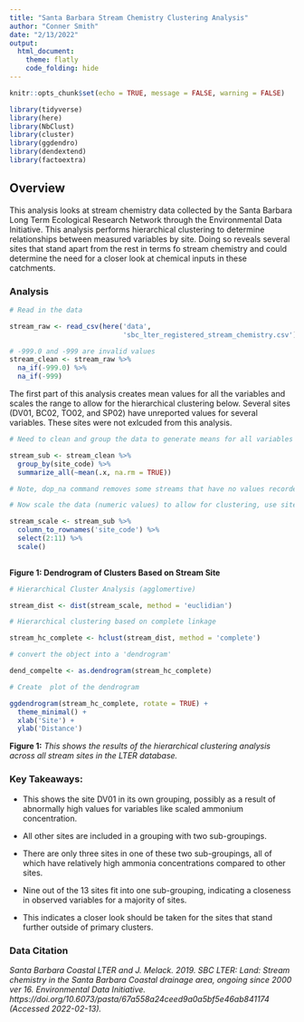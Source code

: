 ```yaml
---
title: "Santa Barbara Stream Chemistry Clustering Analysis"
author: "Conner Smith"
date: "2/13/2022"
output:
  html_document: 
    theme: flatly
    code_folding: hide
---
```


```r
knitr::opts_chunk$set(echo = TRUE, message = FALSE, warning = FALSE)

library(tidyverse)
library(here)
library(NbClust)
library(cluster)
library(ggdendro)
library(dendextend)
library(factoextra)
```

## **Overview**

This analysis looks at stream chemistry data collected by the Santa Barbara Long Term Ecological Research Network through the Environmental Data Initiative. This analysis performs hierarchical clustering to determine relationships between measured variables by site. Doing so reveals several sites that stand apart from the rest in terms fo stream chemistry and could determine the need for a closer look at chemical inputs in these catchments.    

### **Analysis**

```r
# Read in the data 

stream_raw <- read_csv(here('data',
                            'sbc_lter_registered_stream_chemistry.csv'))

# -999.0 and -999 are invalid values 
stream_clean <- stream_raw %>% 
  na_if(-999.0) %>% 
  na_if(-999)
```

The first part of this analysis creates mean values for all the variables and scales the range to allow for the hierarchical clustering below. Several sites (DV01, BC02, TO02, and SP02) have unreported values for several variables. These sites were not exlcuded from this analysis. 

```r
# Need to clean and group the data to generate means for all variables by site, dropping the NA values. 

stream_sub <- stream_clean %>% 
  group_by(site_code) %>% 
  summarize_all(~mean(.x, na.rm = TRUE))

# Note, dop_na command removes some streams that have no values recorded for some variables "NaN", keeping these in the data set 

# Now scale the data (numeric values) to allow for clustering, use sites as rownames

stream_scale <- stream_sub %>% 
  column_to_rownames('site_code') %>% 
  select(2:11) %>% 
  scale()
  
```

**Figure 1: Dendrogram of Clusters Based on Stream Site**
```r
# Hierarchical Cluster Analysis (agglomertive)

stream_dist <- dist(stream_scale, method = 'euclidian')

# Hierarchical clustering based on complete linkage 

stream_hc_complete <- hclust(stream_dist, method = 'complete')

# convert the object into a 'dendrogram'

dend_compelte <- as.dendrogram(stream_hc_complete)

# Create  plot of the dendrogram 

ggdendrogram(stream_hc_complete, rotate = TRUE) +
  theme_minimal() +
  xlab('Site') +
  ylab('Distance')
```

**Figure 1:** *This shows the results of the hierarchical clustering analysis across all stream sites in the LTER database.*

### **Key Takeaways:**
- This shows the site DV01 in its own grouping, possibly as a result of abnormally high values for variables like scaled ammonium concentration. 

- All other sites are included in a grouping with two sub-groupings.

- There are only three sites in one of these two sub-groupings, all of which have relatively high ammonia concentrations compared to other sites. 

- Nine out of the 13 sites fit into one sub-grouping, indicating a closeness in observed variables for a majority of sites. 

- This indicates a closer look should be taken for the sites that stand further outside of primary clusters. 

### **Data Citation**

*Santa Barbara Coastal LTER and J. Melack. 2019. SBC LTER: Land: Stream chemistry in the Santa Barbara Coastal drainage area, ongoing since 2000 ver 16. Environmental Data Initiative. https://doi.org/10.6073/pasta/67a558a24ceed9a0a5bf5e46ab841174 (Accessed 2022-02-13).*